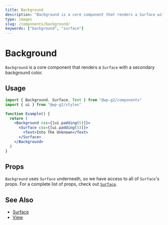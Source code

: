 ```yaml
---
title: Background
description: "Background is a core component that renders a Surface with a secondary background color."
type: images
slug: /components/background/
keywords: ["background", "surface"]
---
```


# Background

`Background` is a core component that renders a `Surface` with a secondary background color.

## Usage

```jsx live
import { Background, Surface, Text } from "@wp-g2/components"
import { ui } from "@wp-g2/styles"

function Example() {
  return (
    <Background css={[ui.padding(5)]}>
      <Surface css={[ui.padding(5)]}>
        <Text>Into The Unknown</Text>
      </Surface>
    </Background>
  )
}
```

## Props

`Background` uses `Surface` underneath, so we have access to all of `Surface`'s props. For a complete list of props, check out [`Surface`](/components/surface/#props).

## See Also

- [Surface](/components/surface/)
- [View](/components/view/)
